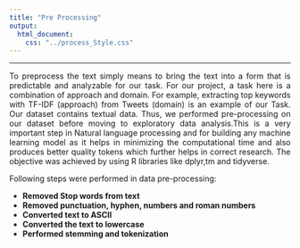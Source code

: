 ```yaml
---
title: "Pre Processing"
output: 
  html_document:
    css: "../process_Style.css"
---
```


<div class="bodyRmdContent">
***
<div style="margin-bottom:50px;">
<p style="text-align: justify;">
To preprocess the text simply means to bring the text into a form that is predictable and analyzable for our task. For our project, a task here is a combination of approach and domain. For example, extracting top keywords with TF-IDF (approach) from Tweets (domain) is an example of our Task. Our dataset contains textual data. Thus, we performed pre-processing on our dataset before moving to exploratory data analysis.This is a very important step in Natural language processing and for building any machine learning model as it helps in minimizing the computational time and also produces better quality tokens which further helps in correct research. The objective was achieved by using R libraries like dplyr,tm  and tidyverse.
</p>
Following steps were performed in data pre-processing:<br>
<div>
* **Removed Stop words from text**
* **Removed punctuation, hyphen, numbers and roman numbers**
* **Converted text to ASCII**
* **Converted the text to lowercase**
* **Performed stemming and tokenization**
</div>
</div>
</div>